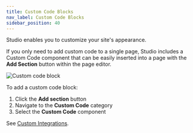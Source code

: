 ```yaml
---
title: Custom Code Blocks
nav_label: Custom Code Blocks
sidebar_position: 40
---
```


Studio enables you to customize your site's appearance.

If you only need to add custom code to a single page, Studio includes a Custom Code component that can be easily inserted into a page with the **Add Section** button within the page editor.

![Custom code block](/assets/unstack-custom-code-block.png)

To add a custom code block:

1. Click the **Add section** button
2. Navigate to the **Custom Code** category
3. Select the **Custom Code** component

See [Custom Integrations](/docs/studio/Integrations/Adding-HTML-CSS-or-JavaScript-to-all-your-pages).
